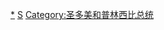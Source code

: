 {{Navbox
|name = STPPresidents
|title = [[圣多美和普林西比总统]]
|listclass = hlist
|state = {{{state<includeonly>|collapsed</includeonly>}}}
|image = {{flagicon|Sao Tome and Principe}}
|list1 =
* [[曼努埃尔·平托·达科斯塔]]
* [[米格尔·特罗瓦达]]
* [[弗拉迪克·德梅内塞斯]]
* [[曼努埃尔·平托·达科斯塔]]
* [[埃瓦里斯托·卡瓦略]]
}}
<noinclude>
{{collapsible option}}
[[Category:圣多美和普林西比总统|*]]
[[Category:国家元首导航模板|S]]
</noinclude>

<includeonly>
[[Category:圣多美和普林西比总统]]
</includeonly>